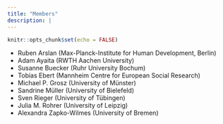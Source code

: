 ---
title: "Members"
description: |
---

```{r setup, include=FALSE}
knitr::opts_chunk$set(echo = FALSE)
```

- Ruben Arslan (Max-Planck-Institute for Human Development, Berlin)
- Adam Ayaita (RWTH Aachen University)
- Susanne Buecker (Ruhr University Bochum)
- Tobias Ebert (Mannheim Centre for European Social Research)
- Michael P. Grosz (University of Münster)
- Sandrine Müller (University of Bielefeld)
- Sven Rieger (University of Tübingen)
- Julia M. Rohrer (University of Leipzig)
- Alexandra Zapko-Wilmes (University of Bremen)